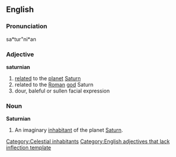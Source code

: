 ==English==

===Pronunciation===
sa*tur"ni*an

===Adjective===
'''saturnian'''
# [[relate]]d to the [[planet]] [[Saturn]]
# related to the [[Roman]] [[god]] Saturn
# dour, baleful or sullen facial expression

===Noun===
'''Saturnian'''
#An imaginary [[inhabitant]] of the planet [[Saturn]].

[[Category:Celestial inhabitants]]
[[Category:English adjectives that lack inflection template]]